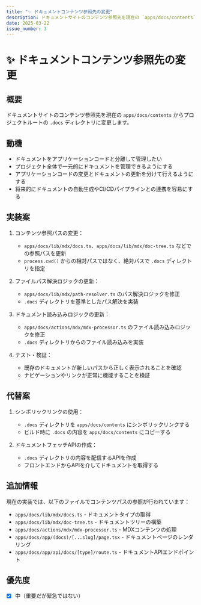 ```yaml
---
title: "✨ ドキュメントコンテンツ参照先の変更"
description: ドキュメントサイトのコンテンツ参照先を現在の `apps/docs/contents` からプロジェクトルートの `.docs` ディレクトリに変更します。
date: 2025-03-22
issue_number: 3
---
```


# ✨ ドキュメントコンテンツ参照先の変更

## 概要
ドキュメントサイトのコンテンツ参照先を現在の `apps/docs/contents` からプロジェクトルートの `.docs` ディレクトリに変更します。

## 動機
- ドキュメントをアプリケーションコードと分離して管理したい
- プロジェクト全体で一元的にドキュメントを管理できるようにする
- アプリケーションコードの変更とドキュメントの更新を分けて行えるようにする
- 将来的にドキュメントの自動生成やCI/CDパイプラインとの連携を容易にする

## 実装案
1. コンテンツ参照パスの変更：
   - `apps/docs/lib/mdx/docs.ts`、`apps/docs/lib/mdx/doc-tree.ts` などでの参照パスを更新
   - `process.cwd()` からの相対パスではなく、絶対パスで `.docs` ディレクトリを指定

2. ファイルパス解決ロジックの更新：
   - `apps/docs/lib/mdx/path-resolver.ts` のパス解決ロジックを修正
   - `.docs` ディレクトリを基準としたパス解決を実装

3. ドキュメント読み込みロジックの更新：
   - `apps/docs/actions/mdx/mdx-processor.ts` のファイル読み込みロジックを修正
   - `.docs` ディレクトリからのファイル読み込みを実装

4. テスト・検証：
   - 既存のドキュメントが新しいパスから正しく表示されることを確認
   - ナビゲーションやリンクが正常に機能することを検証

## 代替案
1. シンボリックリンクの使用：
   - `.docs` ディレクトリを `apps/docs/contents` にシンボリックリンクする
   - ビルド時に `.docs` の内容を `apps/docs/contents` にコピーする

2. ドキュメントフェッチAPIの作成：
   - `.docs` ディレクトリの内容を配信するAPIを作成
   - フロントエンドからAPIを介してドキュメントを取得する

## 追加情報
現在の実装では、以下のファイルでコンテンツパスの参照が行われています：
- `apps/docs/lib/mdx/docs.ts` - ドキュメントタイプの取得
- `apps/docs/lib/mdx/doc-tree.ts` - ドキュメントツリーの構築
- `apps/docs/actions/mdx/mdx-processor.ts` - MDXコンテンツの処理
- `apps/docs/app/(docs)/[...slug]/page.tsx` - ドキュメントページのレンダリング
- `apps/docs/app/api/docs/[type]/route.ts` - ドキュメントAPIエンドポイント

## 優先度
- [x] 中（重要だが緊急ではない）